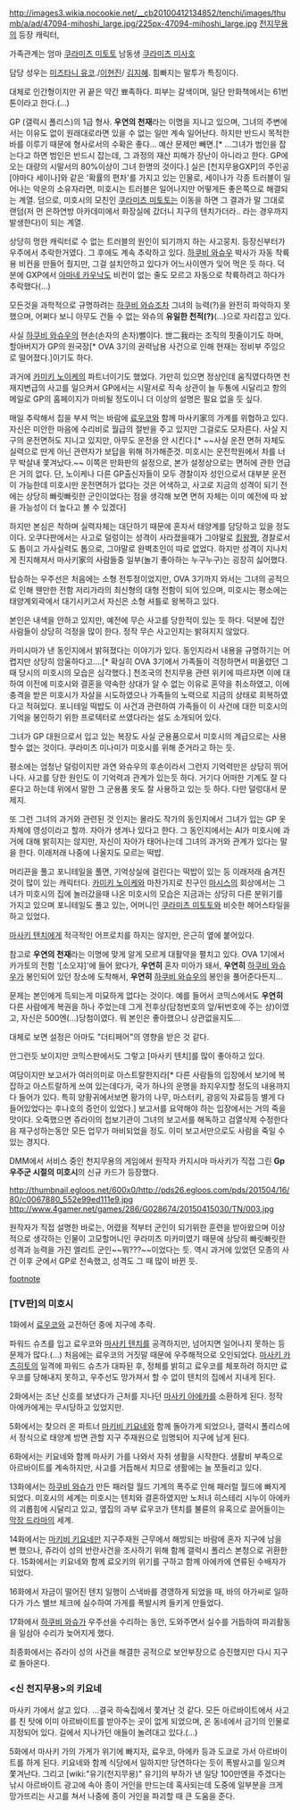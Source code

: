 http://images3.wikia.nocookie.net/__cb20100412134852/tenchi/images/thumb/a/ad/47094-mihoshi_large.jpg/225px-47094-mihoshi_large.jpg
[[천지무용]]의 등장 캐릭터,

가족관계는  엄마 [[쿠라미츠 미토토]] 남동생 [[쿠라미츠 미사호]]

담당 성우는 [[미즈타니 유코]]./[[이현진]]/ [[김지혜]]. 힘빠지는 말투가 특징이다.

대체로 인간형이지만 귀 끝은 약간 뾰족하다. 피부는 갈색이며, 일단 만화책에서는 61번 톤이라고 한다.(…)

GP (갤럭시 폴리스)의 1급 형사. '''우연의 천재'''라는 이명을 지니고 있으며, 그녀의 주변에서는 이유도 없이 원래대로라면 있을 수 없는 일만 계속 일어난다. 하지만 반드시 목적한 바를 이루기 때문에 형사로서의 수확은 좋다… 예산 문제만 빼면.[* …그녀가 범인을 잡는다고 하면 범인은 반드시 잡는데, 그 과정의 재산 피해가 장난이 아니라고 한다. GP에 오는 대량의 시말서의 80%이상이 그녀 한명의 것이다.]
실은 [천지무용GXP]의 주인공 [야마다 세이나]와 같은 '확률의 편차'를 가지고 있는 인물로, 세이나가 각종 트러블이 일어나는 악운의 소유자라면, 미호시는 트러블은 일어나지만 어떻게든 좋은쪽으로 해결되는 계열.
덤으로, 미호시의 모친인 [[쿠라미츠 미토토]]는 이동을 하면 그 결과가 말 그대로 랜덤(저 먼 은하연방 아카데미에서 화장실에 갔더니 지구의 텐치가더라.. 라는 경우까지 발생한다)이 되는 계열.

상당히 멍한 캐릭터로 수 없는 트러블의 원인이 되기까지 하는 사고뭉치. 등장신부터가 우주에서 추락한거였다. 그 후에도 계속 추락하고 있다. [[하쿠비 와슈우]] 박사가 자동 착륙 용 비컨을 만들어 줬지만, 그걸 설치안하고 있다가 어느사이엔가 잊어 먹은 듯 하다. 덕분에 GXP에서 [[아마네 카우낙]]도 비컨이 없는 줄도 모르고 자동으로 착륙하려고 하다가 추락했다(…)

모든것을 과학적으로 규명하려는 [[하쿠비 와슈]]조차 그녀의 능력(?)을 완전히 파악하지 못했으며, 어쩌다 보니 아무도 건들 수 없는 와슈의 '''유일한 천적(?)'''(...)으로 자리잡고 있다.

사실 [[하쿠비 와슈우]]의 현손(손자의 손자)뻘이다. 世二我라는 조직의 핏줄이기도 하며, 할아버지가 GP의 원국장[* OVA 3기의 권력남용 사건으로 인해 현재는 정비부 주임으로 떨어졌다.]이기도 하다.

과거에 [[카미키 노이케]]의 파트너이기도 했었다. 가만히 있으면 정상인데 움직였다하면 천재지변급의 사고를 일으켜서 GP에서는 시말서로 직속 상관이 늘 두통에 시달리고 항의 메일로 GP의 홈페이지가 마비될 정도이니 더 이상의 설명은 필요 없을 듯 싶다. 

매일 추락해서 집을 부셔 먹는 바람에 [[료우코]]와 함께 마사키家의 가계를 위협하고 있다. 자신은 미안한 마음에 수리비로 월급의 절반을 주고 있지만 그걸로도 모자른다. 사실 지구의 운전면허도 지니고 있지만, 아무도 운전을 안 시킨다.[* ~~사실 운전 면허 자체도 실력으로 딴게 아닌 관련자가 보답을 위해 허가해준것. 미호시는 운전학원에서 차를 너무 박살내 쫓겨났다.~~ 이쪽은 만화판의 설정으로, 본가 설정상으로는 면허에 관한 언급은 거의 없다. 단, 노이케나 다른 GP출신자들이 모두 경찰이자 성인으로서 대부분 운전이 가능한데 미호시만 운전면허가 없다는 것은 어색하고, 사고로 지금의 성격이 되기 전에는 상당히 빠릿빠릿한 군인이었다는 점을 생각해 보면 면허 자체는 이미 예전에 따 놨을 가능성이 더 높다고 볼 수 있겠다]

하지만 본심은 착하며 실력자체는 대단하기 때문에 혼자서 태양계를 담당하고 있을 정도이다. 오쿠다판에서는 사고로 덜렁이는 성격이 사라졌을때가 그야말로 [[킹왕짱]], 경찰로서도 톱이고 가사실력도 톱으로, 그야말로 완벽초인이 따로 없었다. 하지만 성격이 지나치게 진지해져서 마사키家의 사람들중 일부(놀기 좋아하는 누구누구)는 굉장히 싫어했다. 

탑승하는 우주선은 처음에는 소형 전투정이었지만, OVA 3기까지 와서는 그녀의 공적으로 인해 웬만한 전함 저리가라의 최신형의 대형 전함이 되어 있으며, 미호시는 평소에는 태양계외곽에서 대기시키고서 자신은 소형 셔틀로 왕복하고 있다. 

본인은 내색을 안하고 있지만, 예전에 무슨 사고를 당한적이 있는 듯 하다. 덕분에 집안사람들이 상당히 걱정을 많이 한다. 정작 무슨 사고인지는 밝혀지지 않았다.

카미시마가 낸 동인지에서 밝혀졌다는 이야기가 있다. 동인지라서 내용을 규명하기는 어렵지만 상당히 암울하다고….[* 확실히 OVA 3기에서 가족들이 걱정하면서 떠올렸던 그때 당시의 미호시의 모습은 심각했다.] 천조국의 천지무용 관련 위키에 따르자면 이에 대하여 이전에 미호시와 결혼을 약속한 상대가 알 수 없는 이유로 혼약을 취소하였고, 이에 충격을 받은 미호시가 자살을 시도하였으나 가족들의 노력으로 지금의 상태로 회복하였다고 적혀있다. 포니테일 떡밥도 이 사건과 관련하여 가족들이 이 사건에 대한 미호시의 기억을 봉인하기 위한 프로텍터로 쓰였다라는 설도 소개되어 있다.  

그녀가 GP 대원으로서 입고 있는 복장도 사실 군용품으로서 미호시의 계급으로는 사용할수 없는 것이다. 쿠라미츠 미나미가 미호시를 위해 준거라고 하는 듯.

평소에는 엄청난 덜렁이지만 과연 와슈우의 후손이라서 그런지 기억력만은 상당히 뛰어나다. 사고를 당한 원인도 이 기억력과 관계가 있는듯 하다. 거기다 어떠한 기계도 잘 다룬다고 하는데 위에서 말한 그 군용품 옷도 잘 사용하고 있는 듯 하다. 다만 덜렁대서 문제지.

또 그런 그녀의 과거와 관련된 것 인지는 몰라도 작가의 동인지에서 그녀가 입는 GP 옷 자체에 영성이라고 할까. 자아가 생겨나 있다고 한다. 그 동인지에서는 AI가 미호시에 과거에 대해 밝히지는 않지만, 자신이 자아가 태어나는데 그녀의 과거와 관계가 있다는 말을 한다. 이래저래 나중에 나올지도 모르는 떡밥.

머리끈을 풀고 포니테일을 풀면, 기억상실에 걸린다는 떡밥이 있는 등 이래저래 숨겨진 것이 많이 있는 캐릭터다. [[카미키 노이케]]와 마찬가지로 친구인 [[마시스]]의 회상에서는 그녀가 미호시의 집에 놀러갔을때 나온 미호시의 모습은 지금과는 상당히 다른 분위기를 가지고 있으며 포니테일도 풀고 있는, 어머니인 [[쿠라미츠 미토토]]와 비슷한 헤어스타일을 하고 있었다. 

[[마사키 텐치]]에게 적극적인 어프로치를 하지는 않지만, 은근히 옆에 붙어있다.

참고로 '''우연의 천재'''라는 이명에 맞게 알게 모르게 대활약을 펼치고 있다. OVA 1기에서 카가토의 전함 '[소오쟈]'에 들어 왔다가, '''우연히''' 혼자 미아가 돼서, '''우연히'''  [[하쿠비 와슈우]]가 봉인되어 있던 장소에 도착해서, '''우연히''' [[하쿠비 와슈우]]의 봉인을 풀어준다든지…

문제는 본인에게 득되는게 미묘하게 없다는 것이다. 예를 들어서 코믹스에서도 '''우연히''' 다른 사람에게 복권을 하나 주었는데 그게 전후상(담청번호의 앞/뒤번호에 주는 상)이였고, 자신은 500엔(…)당첨이였다. 뭐 본인은 좋아했으니 상관없을지도...

대체로 보면 설정은 아마도 "더티페어"의 영향을 받은 것 같다.

안그런듯 보이지만 코믹스판에서도 그렇고 [마사키 텐치]를 많이 좋아하고 있다.

여담이지만 보고서가 여러의미로 아스트랄한지라[* 다른 사람들의 입장에서 보기에 복잡하고 아스트랄하게 쓰여 있는데다가, 국가 하나의 운명을 좌지우지할 정도의 내용까지 다 들어가 있다. 특히 양황귀에서보면 황가의 나무, 마스터키, 광응익 자료등등 별게 다 들어있었다는 후나호의 증언이 있었다.] 보고서를 요약해야 하는 입장에서는 거의 죽을 맛이다. 오죽했으면 쥬라이의 첩보기관이 그녀의 보고서를 해독하고 검열삭제 수정한다음 재구성하는동안 모든 업무가 마비되었을 정도. 이미 보고서만으로도 사람을 죽일 수 있는 경지다.

DMM에서 서비스 중인 천지무용의 게임에서 원작자 카지시마 마사키가 직접 그린 '''Gp우주군 시절의 미호시'''의 신규 카드가 등장했다.

http://thumbnail.egloos.net/600x0/http://pds26.egloos.com/pds/201504/16/80/c0067880_552e99ed111e9.jpg
http://www.4gamer.net/games/286/G028674/20150415030/TN/003.jpg

원작자가 직접 설명한 바로는, 어렸을 적부터 군인이 되기위한 훈련을 받아왔으며 이상적으로 생각하는 인물이 고모할머니인 쿠라미츠 미카미였기 때문에 상당히 빠릿빠릿한 성격과 능력을 가진 엘리트 군인~~뭐???~~이었다는 듯.
역시 과거에 있었던 모종의 사건 이후 군에서 GP로 전속했고, 성격도 그 때 많이 바뀐 듯.


[[footnote]]

=== [TV판]의 미호시 ===
1화에서 [[료우코]]와 교전하던 중에 지구에 추락.

파워드 슈츠를 입고 료우코와 [[마사키 텐치]]를 공격하지만, 넘어지면 일어나지 못하는 등 문제가 많다.(…) 처음에는 료우코의 거짓말 때문에 우주해적으로 오인되었다. [[마사키 카츠히토]]의 일격에 파워드 슈츠가 대파된 후, 정체를 밝히고 료우코를 체포하려 하지만 료우코를 당해내지 못하고, 우주선도 망가져서 할 수 없이 텐치의 집에서 지내게 된다.

2화에서는 조난 신호를 보냈다가 근처를 지나던 [[마사키 아에카]]를 소환하게 된다. 정작 아에카에게는 무시당하고 있었지만.

5화에서는 찾으러 온 파트너 [[마키비 키요네]]와 함께 돌아가게 되었으나, 갤럭시 폴리스에서 정식으로 태양계 방면 관할 지구 주재원으로 임명되어 지구에 남게 된다.

6화에서는 키요네와 함께 마사키 가를 나와서 자취 생활을 시작한다. 생활비 부족으로 아르바이트를 계속하지만, 사고를 거듭해서 치므로 생활에는 늘 쪼들리고 있다.

13화에서는 [[하쿠비 와슈]]가 만든 패러럴 월드 기계의 폭주로 인해 패러럴 월드에 빠지게 되었다. 미호시의 세계는 미호시는 텐치와 결혼하였지만 노처녀 히스테리 시누이 아에카의 괴롭힘에 시달리고 있고, 옆집의 과부 료우코가 텐치를 불륜의 유혹으로 끌어들이는 [[막장 드라마]]의 세계.

14화에서는 [[마키비 키요네]]만 지구주재원 근무에서 해방되는 바람에 혼자 지구에 남을 뻔 했으나, 쥬라이 성의 반란사건을 조사하기 위해 함께 갤럭시 폴리스 본청으로 귀환한다. 15화에서는 키요네와 함께 료오키의 위기를 구하고 함께 아에카에 연류된 수배자가 되었다.

16화에서 자금이 떨어진 텐치 일행이 스낵바를 경영하게 되었을 때, 바의 아가씨로 일하다가 가스 밸브 체크에 실수하여 가게를 폭발시켜 들키게 만들었다.

17화에서 [[하쿠비 와슈]]가 우주선을 수리하는 동안, 도와주면서 실수를 거듭하여 파괴활동을 일삼아 수리가 늦어지게 했다.

최종화에서는 쥬라이 성의 사건을 해결한 공적으로 보안부장으로 승진했지만 다시 지구로 돌아온다.

=== <신 천지무용>의 키요네 ===
마사키 가에서 살고 있다. …결국 하숙집에서 쫓겨난 것 같다.
모든 아르바이트에서 사고를 친 탓에 이미 아르바이트를 받아주는 곳이 없게 되었으며, 온 동네에서 금기의 인물로 지정되어 있다. 길에서 지나가던 애들이 놀려대고 있다.(…)

5화에서 마사키 가의 가게가 위기에 빠지자, 료우코, 아에카 등과 도쿄로 가서 아르바이트를 하게 된다. 키요네와 함께 식당에서 일하지만 당연하다는 듯이 폭발사고를 일으켜 쫓겨난다. 그리고 [wiki:"유기(천지무용)" 유기]의 부하가 낸 일당 100만엔을 주겠다는 낚시 아르바이트 광고에 속아 종이 거인을 만드는데 혹사되는데 도중에 일부분을 크게 망가뜨리는 사고를 쳐서 나중에 종이 거인을 파괴할 때 큰 도움을 준다.
